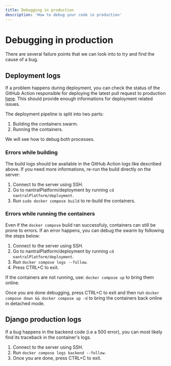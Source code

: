 ```yaml
---
title: Debugging in production
description: 'How to debug your code in production'
---
```


# Debugging in production

There are several failure points that we can look into to try and find the cause of a bug.

## Deployment logs

If a problem happens during deployment, you can check the status of the GitHub Action responsible for deploying the latest pull request to production [here](https://github.com/3cn-ecn/nantralPlatform/actions). This should provide enough informations for deployment related issues.

The deployment pipeline is split into two parts:

1. Building the containers swarm.
2. Running the containers.

We will see how to debug both processes.

### Errors while building

The build logs should be available in the GitHub Action logs like described above.
If you need more informations, re-run the build directly on the server:

1. Connect to the server using SSH.
2. Go to nantralPlatform/deployment by running `cd nantralPlatform/deployment`.
3. Run `sudo docker compose build` to re-build the containers.

### Errors while running the containers

Even if the `docker compose` build ran successfuly, containers can still be prone to errors. If an error happens, you can debug the swarm by following the steps below:

1. Connect to the server using SSH.
2. Go to nantralPlatform/deployment by running `cd nantralPlatform/deployment`.
3. Run `docker compose logs --follow`.
4. Press CTRL+C to exit.

If the containers are not running, use: `docker compose up` to bring them online.

Once you are done debugging, press CTRL+C to exit and then run `docker compose down && docker compose up -d` to bring the containers back online in detached mode.

## Django production logs

If a bug happens in the backend code (i.e a 500 error), you can most likely find its traceback in the container's logs.

1. Connect to the server using SSH.
2. Run `docker compose logs backend --follow`.
3. Once you are done, press CTRL+C to exit.
